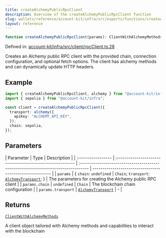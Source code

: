 ```yaml
---
title: createAlchemyPublicRpcClient
description: Overview of the createAlchemyPublicRpcClient function
slug: wallets/reference/account-kit/infra/src/exports/functions/createAlchemyPublicRpcClient
layout: reference
---
```


```ts
function createAlchemyPublicRpcClient(params): ClientWithAlchemyMethods;
```

Defined in: [account-kit/infra/src/client/rpcClient.ts:28](https://github.com/alchemyplatform/aa-sdk/blob/923a52171f7246172caf350853843e6680197da9/account-kit/infra/src/client/rpcClient.ts#L28)

Creates an Alchemy public RPC client with the provided chain, connection configuration, and optional fetch options. The client has alchemy methods and can dynamically update HTTP headers.

## Example

```ts
import { createAlchemyPublicRpcClient, alchemy } from "@account-kit/infra";
import { sepolia } from "@account-kit/infra";

const client = createAlchemyPublicRpcClient({
  transport: alchemy({
    apiKey: "ALCHEMY_API_KEY",
  }),
  chain: sepolia,
});
```

## Parameters

| Parameter          | Type                                                       | Description                                                                         |
| :----------------- | :--------------------------------------------------------- | :---------------------------------------------------------------------------------- | --------------------------------------------------------- |
| `params`           | \{ `chain`: `undefined`                                    | `Chain`; `transport`: [`AlchemyTransport`](../type-aliases/AlchemyTransport.mdx); } | The parameters for creating the Alchemy public RPC client |
| `params.chain`     | `undefined`                                                | `Chain`                                                                             | The blockchain chain configuration                        |
| `params.transport` | [`AlchemyTransport`](../type-aliases/AlchemyTransport.mdx) | -                                                                                   |

## Returns

[`ClientWithAlchemyMethods`](../type-aliases/ClientWithAlchemyMethods.mdx)

A client object tailored with Alchemy methods and capabilities to interact with the blockchain
